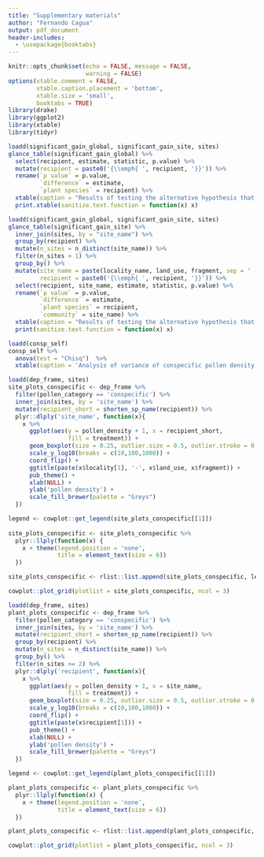 ```yaml
---
title: "Supplementary materials"
author: "Fernando Cagua"
output: pdf_document
header-includes:
  - \usepackage{booktabs}
---
```


\renewcommand\thefigure{S\arabic{figure}}    
\setcounter{figure}{0}   

\renewcommand\thetable{S\arabic{table}}    
\setcounter{table}{0}   

```r
knitr::opts_chunk$set(echo = FALSE, message = FALSE, 
                      warning = FALSE)
options(xtable.comment = FALSE, 
        xtable.caption.placement = 'bottom',
        xtable.size = 'small',
        booktabs = TRUE)
library(drake)
library(ggplot2)
library(xtable)
library(tidyr)
```

```r
loadd(significant_gain_global, significant_gain_site, sites)
glance_table(significant_gain_global) %>%
  select(recipient, estimate, statistic, p.value) %>%
  mutate(recipient = paste0('{\\emph{ ', recipient, '}}')) %>%
  rename(`p value` = p.value,
         `difference` = estimate,
         `plant species` = recipient) %>%
  xtable(caption = "Results of testing the alternative hypothesis that the conspecific pollen density in open flowers is greater than the density in bagged flowers. Tests were performed at the species level (across communities).") %>%
  print.xtable(sanitize.text.function = function(x) x)
```

```r
loadd(significant_gain_global, significant_gain_site, sites)
glance_table(significant_gain_site) %>%
  inner_join(sites, by = "site_name") %>%
  group_by(recipient) %>%
  mutate(n_sites = n_distinct(site_name)) %>%
  filter(n_sites > 1) %>%
  group_by() %>%
  mutate(site_name = paste(locality_name, land_use, fragment, sep = ' - '),
         recipient = paste0('{\\emph{ ', recipient, '}}')) %>%
  select(recipient, site_name, estimate, statistic, p.value) %>%
  rename(`p value` = p.value,
         `difference` = estimate,
         `plant species` = recipient, 
         `community` = site_name) %>%
  xtable(caption = "Results of testing the alternative hypothesis that the conspecific pollen density in open flowers is greater than the density in bagged flowers. Tests were performed at the community level. Only species present in more than one community are shown.") %>%
  print(sanitize.text.function = function(x) x)
```

```r
loadd(consp_self)
consp_self %>%
  anova(test = "Chisq")  %>%
  xtable(caption = 'Analysis of variance of conspecific pollen density in bagged flowers (self pollination rate).  Density were modelled using a quasipoisson distribution. The model suggests that self-pollination rates are species dependent but not across.')
```

```r
loadd(dep_frame, sites)
site_plots_conspecific <- dep_frame %>%
  filter(pollen_category == 'conspecific') %>%
  inner_join(sites, by = 'site_name') %>%
  mutate(recipient_short = shorten_sp_name(recipient)) %>% 
  plyr::dlply('site_name', function(x){
    x %>%
      ggplot(aes(y = pollen_density + 1, x = recipient_short,
                 fill = treatment)) +
      geom_boxplot(size = 0.25, outlier.size = 0.5, outlier.stroke = 0.5) +
      scale_y_log10(breaks = c(10,100,1000)) +
      coord_flip() + 
      ggtitle(paste(x$locality[1], '-', x$land_use, x$fragment)) +
      pub_theme() +
      xlab(NULL) +
      ylab('pollen density') +
      scale_fill_brewer(palette = "Greys")
  })

legend <- cowplot::get_legend(site_plots_conspecific[[1]])
 
site_plots_conspecific <- site_plots_conspecific %>%
  plyr::llply(function(x) {
    x + theme(legend.position = 'none', 
              title = element_text(size = 6))
  })

site_plots_conspecific <- rlist::list.append(site_plots_conspecific, legend)

cowplot::plot_grid(plotlist = site_plots_conspecific, ncol = 3)

```


```r
loadd(dep_frame, sites)
plant_plots_conspecific <- dep_frame %>%
  filter(pollen_category == 'conspecific') %>%
  inner_join(sites, by = 'site_name') %>%
  mutate(recipient_short = shorten_sp_name(recipient)) %>%
  group_by(recipient) %>%
  mutate(n_sites = n_distinct(site_name)) %>%
  group_by() %>%
  filter(n_sites >= 2) %>%
  plyr::dlply('recipient', function(x){
    x %>%
      ggplot(aes(y = pollen_density + 1, x = site_name,
                 fill = treatment)) +
      geom_boxplot(size = 0.25, outlier.size = 0.5, outlier.stroke = 0.5) +
      scale_y_log10(breaks = c(10,100,1000)) +
      coord_flip() +
      ggtitle(paste(x$recipient[1])) +
      pub_theme() +
      xlab(NULL) +
      ylab('pollen density') +
      scale_fill_brewer(palette = "Greys")
  })

legend <- cowplot::get_legend(plant_plots_conspecific[[1]])

plant_plots_conspecific <- plant_plots_conspecific %>%
  plyr::llply(function(x) {
    x + theme(legend.position = 'none',
              title = element_text(size = 6))
  })

plant_plots_conspecific <- rlist::list.append(plant_plots_conspecific, legend)

cowplot::plot_grid(plotlist = plant_plots_conspecific, ncol = 3)
```

